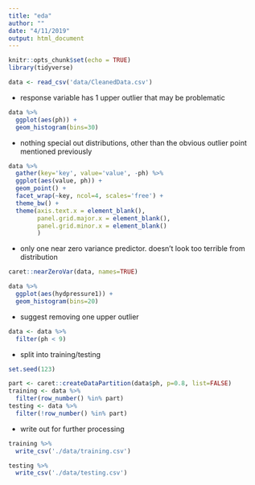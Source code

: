 ```yaml
---
title: "eda"
author: ""
date: "4/11/2019"
output: html_document
---
```


```r
knitr::opts_chunk$set(echo = TRUE)
library(tidyverse)
```

```r
data <- read_csv('data/CleanedData.csv')
```

- response variable has 1 upper outlier that may be problematic

```r
data %>%
  ggplot(aes(ph)) +
  geom_histogram(bins=30)
```

- nothing special out distributions, other than the obvious outlier point mentioned previously

```r
data %>%
  gather(key='key', value='value', -ph) %>%
  ggplot(aes(value, ph)) +
  geom_point() +
  facet_wrap(~key, ncol=4, scales='free') +
  theme_bw() +
  theme(axis.text.x = element_blank(),
        panel.grid.major.x = element_blank(),
        panel.grid.minor.x = element_blank()
        )
```

- only one near zero variance predictor. doesn't look too terrible from distribution

```r
caret::nearZeroVar(data, names=TRUE)
```

```r
data %>%
  ggplot(aes(hydpressure1)) +
  geom_histogram(bins=20)
```

- suggest removing one upper outlier

```r
data <- data %>%
  filter(ph < 9)
```

- split into training/testing

```r
set.seed(123)

part <- caret::createDataPartition(data$ph, p=0.8, list=FALSE)
training <- data %>%
  filter(row_number() %in% part)
testing <- data %>%
  filter(!row_number() %in% part)
```

- write out for further processing

```r
training %>%
  write_csv('./data/training.csv')

testing %>%
  write_csv('./data/testing.csv')
```






















